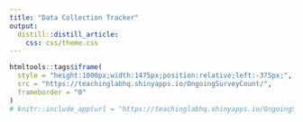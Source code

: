 ```yaml
---
title: "Data Collection Tracker"
output: 
  distill::distill_article:
    css: css/theme.css
---
```


```r
htmltools::tags$iframe(
  style = "height:1000px;width:1475px;position:relative;left:-375px;",
  src = "https://teachinglabhq.shinyapps.io/OngoingSurveyCount/",
  frameborder = "0"
)
# knitr::include_app(url = "https://teachinglabhq.shinyapps.io/OngoingSurveyCount/", height = "1000px")
```

